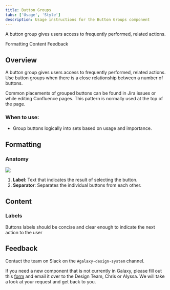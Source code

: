 ```yaml
---
title: Button Groups
tabs: ['Usage', 'Style']
description: Usage instructions for the Button Groups component
---
```


<PageDescription>

A button group gives users access to frequently performed, related actions.

</PageDescription>

<AnchorLinks>

<AnchorLink>Formatting</AnchorLink>
<AnchorLink>Content</AnchorLink>
<AnchorLink>Feedback</AnchorLink>

</AnchorLinks>

## Overview

A button group gives users access to frequently performed, related actions. Use button groups when there is a close relationship between a number of buttons.

Common placements of grouped buttons can be found in Jira issues or while editing Confluence pages. This pattern is normally used at the top of the page.

### When to use:

- Group buttons logically into sets based on usage and importance.

## Formatting

### Anatomy

<Row>
<Column colLg={10}>

<img src="https://res.cloudinary.com/dgcfg5cwe/image/upload/v1643775508/button-group_ex6q78.svg" class="center"></img>

</Column>
</Row>

1. **Label**: Text that indicates the result of selecting the button.
2. **Separator**: Separates the individual buttons from each other. 

## Content

### Labels 

Buttons labels should be concise and clear enough to indicate the next action to the user

## Feedback

Contact the team on Slack on the ```#galaxy-design-system``` channel. 

If you need a new component that is not currently in Galaxy, please fill out this <a href="https://docs.google.com/document/d/1heu6QMCxnE8Hnu1AtyucOzcduhUYSyDmg5SEj05Rqb0/edit">form</a> and email it over to the Design Team, Chris or Alyssa. We will take a look at your request and get back to you.
